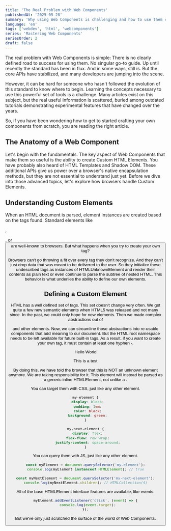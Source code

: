 ```yaml
---
title: 'The Real Problem with Web Components'
publishedAt: '2025-05-28'
summary: 'Why using Web Components is challenging and how to use them correctly.'
language: 'en'
tags: ['webdev', 'html', 'webcomponents']
series: 'Mastering Web Components'
seriesOrder: 2
draft: false
---
```


The real problem with Web Components is simple: There is no clearly defined road to success for using them. No singular go-to guide. Up until recently the standard has been in flux. And in some ways, still is. But the core APIs have stabilized, and many developers are jumping into the scene.

However, it can be hard for someone who hasn't followed the evolution of this standard to know where to begin. Learning the concepts necessary to use this powerful set of tools is a challenge. Many articles exist on this subject, but the real useful information is scattered, buried among outdated tutorials demonstrating experimental features that have changed over the years.

So, if you have been wondering how to get to started crafting your own components from scratch, you are reading the right article.

## The Anatomy of a Web Component

Let's begin with the fundamentals. The key aspect of Web Components that make them so useful is the ability to create Custom HTML Elements. You have probably also heard of HTML Templates and Shadow DOM. These additional APIs give us power over a browser's native encapsulation methods, but they are not essential to understand just yet. Before we dive into those advanced topics, let's explore how browsers handle Custom Elements.

## Understanding Custom Elements

When an HTML document is parsed, element instances are created based on the tags found. Standard elements like <div>, <p>, or <button> are well-known to browsers. But what happens when you try to create your own tag?

<component></component>

Browsers can't go throwing a fit over every tag they don't recognize. And they can't just drop data that was meant to be delivered to the user. So they initialize these undescribed tags as instances of HTMLUnknownElement and render their contents as plain text or even continue to parse the subtree of nested HTML. This behavior is what underlies the ability to define our own elements.

## Defining a Custom Element

HTML has a well defined set of tags. This set doesn't change very often. We got quite a few new semantic elements when HTML5 was released and not many since. In the past, we could only hope for new elements. Then we made complex abstractions out of <div> and other elements. Now, we can streamline those abstractions into re-usable components that add meaning to our document. But the HTML root namespace needs to be left available for future built-in tags. As a result, if you want to create your own tag, it must contain at least one hyphen -.

<my-element>Hello World</my-element>
<my-next-element>

  <span> This </span>
  <span> is </span>
  <span> a </span>
  <span> test </span>
</my-next-element>

By doing this, we have told the browser that this is NOT an unknown element anymore. We are taking responsibility for it. This element will instead be parsed as a generic inline HTMLElement, not unlike a <span>.

You can target them with CSS, just like any other element.

```css
my-element {
  display: block;
  padding: 1em;
  color: black;
  background: green;
}

my-next-element {
  display: flex;
  flex-flow: row wrap;
  justify-content: space-around;
}
```

You can query them with JS, just like any other element.

```javascript
const myElement = document.querySelector('my-element');
console.log(myElement instanceof HTMLElement); // true

const myNextElement = document.querySelector('my-next-element');
console.log(myNextElement.children); // HTMLCollection(4)
```

All of the base HTMLElement interface features are available, like events.

```javascript
myElement.addEventListener('click', (event) => {
  console.log(event.target);
});
```

But we've only just scratched the surface of the world of Web Components.
